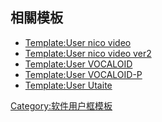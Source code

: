 {{Userbox
  |border-c = #000000
  |border-s = 1
  |id-c     = #ffff00
  |id-s     = 14
  |id-fc    = #ff0000
  |info-c   = #ffe400
  |info-s   = 10
  |info-fc  = #ff0000
  |id       = '''''ニコ<br/>ニコ'''''
  |info     = 這個用戶是'''[[Niconico動畫|{{font|niconico動畫|color=#ff3b9c}}]]'''的'''嚴重中毒者'''。
}}
<includeonly>[[Category:Niconico動畫中毒維基人|{{PAGENAME}}]]</includeonly>
<noinclude>{{brClear}}
==相關模板==
* [[Template:User nico video]]
* [[Template:User nico video ver2]]
* [[Template:User VOCALOID]]
* [[Template:User VOCALOID-P]]
* [[Template:User Utaite]]
{{DEFAULTSORT:NicoNico}}
[[Category:Niconico動畫中毒維基人| ]]
[[Category:软件用户框模板]]
</noinclude>